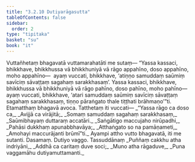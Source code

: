 ```yaml
---
title: "3.2.10 Dutiyarāgasutta"
tableOfContents: false
sidebar:
  order: 2
type: "tipitaka"
basket: "su"
book: "it"
---
```



<DynamicBreadcrumb />

<Division number="69" book="it" bookNo="18" page="234">

<Paragraph number="440" book="it">
Vuttañhetaṃ bhagavatā vuttamarahatāti me sutaṃ—
</Paragraph>

<Paragraph number="441" book="it">
“Yassa kassaci, bhikkhave, bhikkhussa vā bhikkhuniyā vā rāgo appahīno, doso appahīno, moho appahīno—  ayaṃ vuccati, bhikkhave, ‘atiṇṇo samuddaṃ saūmiṃ savīciṃ sāvaṭṭaṃ sagahaṃ sarakkhasaṃ’. Yassa kassaci, bhikkhave, bhikkhussa vā bhikkhuniyā vā rāgo pahīno, doso pahīno, moho pahīno—  ayaṃ vuccati, bhikkhave, ‘atari samuddaṃ saūmiṃ savīciṃ sāvaṭṭaṃ sagahaṃ sarakkhasaṃ, tiṇṇo pāraṅgato thale tiṭṭhati brāhmaṇo’”ti. Etamatthaṃ bhagavā avoca. Tatthetaṃ iti vuccati—
</Paragraph>

<Paragraph number="442" type="verses" book="it">
_“Yassa rāgo ca doso ca,_  
_Avijjā ca virājitā;_  
_Somaṃ samuddaṃ sagahaṃ sarakkhasaṃ,_  
_Saūmibhayaṃ duttaraṃ accatāri._  

</Paragraph>

<Paragraph number="443" type="verses" book="it">
_Saṅgātigo maccujaho nirūpadhi,_  
_Pahāsi dukkhaṃ apunabbhavāya;_  
_Atthaṅgato so na pamāṇameti,_  
_Amohayi maccurājanti brūmī”ti._  

</Paragraph>

<Paragraph number="444" book="it">
Ayampi attho vutto bhagavatā, iti me sutanti.

</Paragraph>
</Division>

<Paragraph number="445" type="center" book="it">
Dasamaṃ.



</Paragraph>

<Paragraph number="446" type="center" book="it">
Dutiyo vaggo.



</Paragraph>

<Paragraph number="447" type="center" book="it">
Tassuddānaṃ


</Paragraph>

<Paragraph number="448" type="verses" book="it">
_Puññaṃ cakkhu atha indriyāni,_  
_Addhā ca caritaṃ duve soci;_  
_Muno atha rāgaduve,_  
_Puna vaggamāhu dutiyamuttamanti._
</Paragraph>